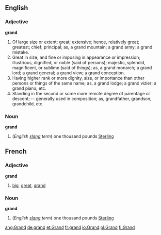 ==English==

===Adjective===

'''grand'''

#Of large size or extent; great; extensive; hence, relatively great; greatest; chief; principal; as, a grand mountain; a grand army; a grand mistake.
#Great in size, and fine or imposing in appearance or impression; illustrious, dignifled, or noble (said of persons); majestic, splendid, magnificent, or sublime (said of things); as, a grand monarch; a grand lord; a grand general; a grand view; a grand conception.
#Having higher rank or more dignity, size, or importance than other persons or things of the same name; as, a grand lodge; a grand vizier; a grand piano, etc.
#Standing in the second or some more remote degree of parentage or descent; -- generalIy used in composition; as, grandfather, grandson, grandchild, etc.

===Noun===

'''grand'''

# (''English [[slang]] term'') one thousand pounds [[Sterling]]

==French==

===Adjective===

'''grand'''

# [[big]], [[great]], [[grand]]

===Noun===

'''grand'''

# (''English [[slang]] term'') one thousand pounds [[Sterling]]

[[ang:Grand]]
[[de:grand]]
[[et:Grand]]
[[fr:grand]]
[[io:Grand]]
[[pl:Grand]]
[[fi:Grand]]